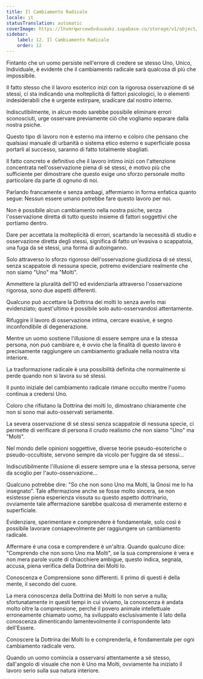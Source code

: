 ```yaml
---
title: Il Cambiamento Radicale
locale: it
statusTranslation: automatic
coverImage: https://lhvmrqwrcowdvduuaukz.supabase.co/storage/v1/object/public/strapi-uploads/small_cover-tratado-de-psicologia-revolucionaria.webp-5e15e1cec4e0ebebcde5d7fc7565d8fd.webp
sidebar:
    label: 12. Il Cambiamento Radicale
    order: 12
---
```

Fintanto che un uomo persiste nell'errore di credere se stesso Uno, Unico, Individuale, è evidente che il cambiamento radicale sarà qualcosa di più che impossibile.

Il fatto stesso che il lavoro esoterico inizi con la rigorosa osservazione di sé stessi, ci sta indicando una molteplicità di fattori psicologici, Io o elementi indesiderabili che è urgente estirpare, sradicare dal nostro interno.

Indiscutibilmente, in alcun modo sarebbe possibile eliminare errori sconosciuti, urge osservare previamente ciò che vogliamo separare dalla nostra psiche.

Questo tipo di lavoro non è esterno ma interno e coloro che pensano che qualsiasi manuale di urbanità o sistema etico esterno e superficiale possa portarli al successo, saranno di fatto totalmente sbagliati.

Il fatto concreto e definitivo che il lavoro intimo inizi con l'attenzione concentrata nell'osservazione piena di sé stessi, è motivo più che sufficiente per dimostrare che questo esige uno sforzo personale molto particolare da parte di ognuno di noi.

Parlando francamente e senza ambagi, affermiamo in forma enfatica quanto segue: Nessun essere umano potrebbe fare questo lavoro per noi.

Non è possibile alcun cambiamento nella nostra psiche, senza l'osservazione diretta di tutto questo insieme di fattori soggettivi che portiamo dentro.

Dare per accettata la molteplicità di errori, scartando la necessità di studio e osservazione diretta degli stessi, significa di fatto un'evasiva o scappatoia, una fuga da sé stessi, una forma di autoinganno.

Solo attraverso lo sforzo rigoroso dell'osservazione giudiziosa di sé stessi, senza scappatoie di nessuna specie, potremo evidenziare realmente che non siamo "Uno" ma "Molti".

Ammettere la pluralità dell'IO ed evidenziarla attraverso l'osservazione rigorosa, sono due aspetti differenti.

Qualcuno può accettare la Dottrina dei molti Io senza averlo mai evidenziato; quest'ultimo è possibile solo auto-osservandosi attentamente.

Rifuggire il lavoro di osservazione intima, cercare evasive, è segno inconfondibile di degenerazione.

Mentre un uomo sostiene l'illusione di essere sempre una e la stessa persona, non può cambiare e, è ovvio che la finalità di questo lavoro è precisamente raggiungere un cambiamento graduale nella nostra vita interiore.

La trasformazione radicale è una possibilità definita che normalmente si perde quando non si lavora su sé stessi.

Il punto iniziale del cambiamento radicale rimane occulto mentre l'uomo continua a credersi Uno.

Coloro che rifiutano la Dottrina dei molti Io, dimostrano chiaramente che non si sono mai auto-osservati seriamente.

La severa osservazione di sé stessi senza scappatoie di nessuna specie, ci permette di verificare di persona il crudo realismo che non siamo "Uno" ma "Molti".

Nel mondo delle opinioni soggettive, diverse teorie pseudo-esoteriche o pseudo-occultiste, servono sempre da vicolo per fuggire da sé stessi...

Indiscutibilmente l'illusione di essere sempre una e la stessa persona, serve da scoglio per l'auto-osservazione...

Qualcuno potrebbe dire: "So che non sono Uno ma Molti, la Gnosi me lo ha insegnato". Tale affermazione anche se fosse molto sincera, se non esistesse piena esperienza vissuta su questo aspetto dottrinario, ovviamente tale affermazione sarebbe qualcosa di meramente esterno e superficiale.

Evidenziare, sperimentare e comprendere è fondamentale, solo così è possibile lavorare consapevolmente per raggiungere un cambiamento radicale.

Affermare è una cosa e comprendere è un'altra. Quando qualcuno dice: "Comprendo che non sono Uno ma Molti", se la sua comprensione è vera e non mera parole vuote di chiacchiere ambigue, questo indica, segnala, accusa, piena verifica della Dottrina dei Molti Io.

Conoscenza e Comprensione sono differenti. Il primo di questi è della mente, il secondo del cuore.

La mera conoscenza della Dottrina dei Molti Io non serve a nulla; sfortunatamente in questi tempi in cui viviamo, la conoscenza è andata molto oltre la comprensione, perché il povero animale intellettuale erroneamente chiamato uomo, ha sviluppato esclusivamente il lato della conoscenza dimenticando lamentevolmente il corrispondente lato dell'Essere.

Conoscere la Dottrina dei Molti Io e comprenderla, è fondamentale per ogni cambiamento radicale vero.

Quando un uomo comincia a osservarsi attentamente a sé stesso, dall'angolo di visuale che non è Uno ma Molti, ovviamente ha iniziato il lavoro serio sulla sua natura interiore.

